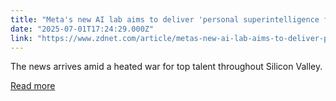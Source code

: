 ```yaml
---
title: "Meta's new AI lab aims to deliver 'personal superintelligence for everyone' - whatever that means"
date: "2025-07-01T17:24:29.000Z"
link: "https://www.zdnet.com/article/metas-new-ai-lab-aims-to-deliver-personal-superintelligence-for-everyone-whatever-that-means/"
---
```


The news arrives amid a heated war for top talent throughout Silicon Valley.

[Read more](https://www.zdnet.com/article/metas-new-ai-lab-aims-to-deliver-personal-superintelligence-for-everyone-whatever-that-means/)
